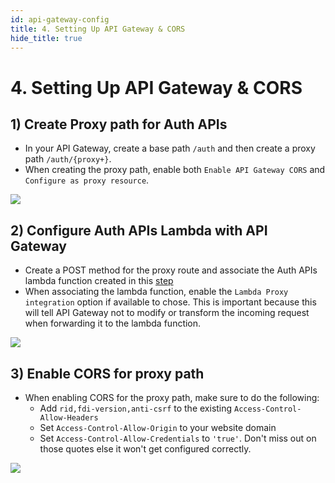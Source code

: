 ```yaml
---
id: api-gateway-config
title: 4. Setting Up API Gateway & CORS
hide_title: true
---
```


<!-- COPY DOCS -->
<!-- ./thirdpartyemailpassword/serverless/with-aws-lambda/api-gateway-config.mdx -->

# 4. Setting Up API Gateway & CORS

## 1) Create Proxy path for Auth APIs
- In your API Gateway, create a base path `/auth` and then create a proxy path `/auth/{proxy+}`.
- When creating the proxy path, enable both `Enable API Gateway CORS` and `Configure as proxy resource`.

<img src="/img/aws-api-gateway-proxy-create.png" />

## 2) Configure Auth APIs Lambda with API Gateway
- Create a POST method for the proxy route and associate the Auth APIs lambda function created in this [step](./auth-serverless)
- When associating the lambda function, enable the `Lambda Proxy integration` option if available to chose. This is important because this will tell API Gateway not to modify or transform the incoming request when forwarding it to the lambda function.

<img src="/img/aws-api-gateway-proxy-setup.png" />

## 3) Enable CORS for proxy path
- When enabling CORS for the proxy path, make sure to do the following:
    - Add `rid,fdi-version,anti-csrf` to the existing `Access-Control-Allow-Headers`
    - Set `Access-Control-Allow-Origin` to your website domain
    - Set `Access-Control-Allow-Credentials` to `'true'`. Don't miss out on those quotes else it won't get configured correctly.

<img src="/img/aws-api-gateway-proxy-cors.png" />
